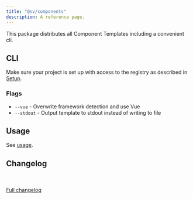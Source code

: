 ```yaml
---
title: "@sv/components"
description: A reference page.
---
```



This package distributes all Component Templates including a convenient cli.

## CLI

Make sure your project is set up with access to the registry as described in [Setup](/atrium/setup).

<Command
  pnpm="pnpm exec @sv/components"
  npm="npx @sv/components"
  bun="bun x @sv/components"
/>

### Flags

- `--vue` - Overwrite framework detection and use Vue
- `--stdout` - Output template to stdout instead of writing to file

## Usage

See [usage](../../usage).

## Changelog

<br/>
<Changelog />
<br/>
<a target="_blank" href={`https://gitlab.s-v.de/svp/atrium/-/blob/main/packages/components/CHANGELOG.md`}>Full changelog</a>
